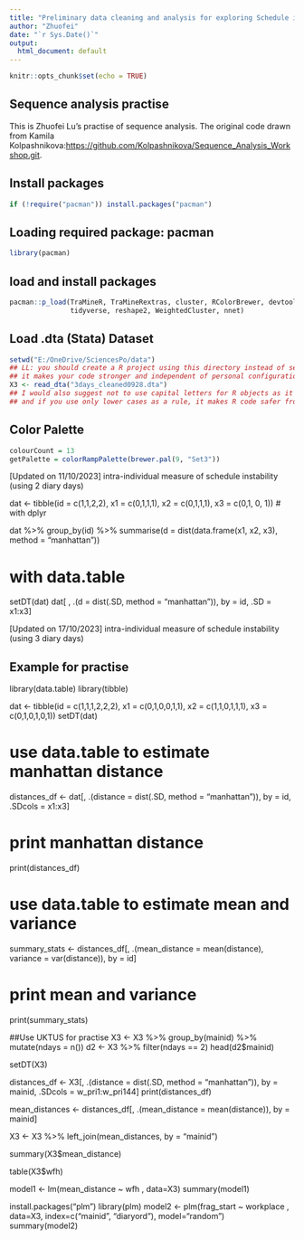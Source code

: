 ```yaml
---
title: "Preliminary data cleaning and analysis for exploring Schedule instability"
author: "Zhuofei"
date: "`r Sys.Date()`"
output:
  html_document: default
---
```


```r
knitr::opts_chunk$set(echo = TRUE)
```
## Sequence analysis practise
This is Zhuofei Lu's practise of sequence analysis. The original code drawn from
Kamila Kolpashnikova:<https://github.com/Kolpashnikova/Sequence_Analysis_Workshop.git>.

## Install packages

```r
if (!require("pacman")) install.packages("pacman")
```

## Loading required package: pacman

```r
library(pacman)
```

## load and install packages

```r
pacman::p_load(TraMineR, TraMineRextras, cluster, RColorBrewer, devtools, haven, 
               tidyverse, reshape2, WeightedCluster, nnet)
```

## Load .dta (Stata) Dataset

```r
setwd("E:/OneDrive/SciencesPo/data")
## LL: you should create a R project using this directory instead of setting manually your working directory
## it makes your code stronger and independent of personal configurations
X3 <- read_dta("3days_cleaned0928.dta")
## I would also suggest not to use capital letters for R objects as it makes the code a little bit more difficult to write
## and if you use only lower cases as a rule, it makes R code safer from case errors
```

## Color Palette

```r
colourCount = 13
getPalette = colorRampPalette(brewer.pal(9, "Set3"))
```





############################### [Updated on 11/10/2023] intra-individual measure of schedule instability (using 2 diary days) 

dat <- tibble(id = c(1,1,2,2),
              x1 = c(0,1,1,1),
              x2 = c(0,1,1,1),
              x3 = c(0,1, 0, 1))
# with dplyr

dat %>%
  group_by(id) %>%
  summarise(d = dist(data.frame(x1, x2, x3), method = "manhattan”))

# with data.table

setDT(dat)
dat[ , .(d = dist(.SD, method = "manhattan")), by = id, .SD = x1:x3]


############################### [Updated on 17/10/2023] intra-individual measure of schedule instability (using 3 diary days)
## Example for practise
library(data.table)
library(tibble)

dat <- tibble(id = c(1,1,1,2,2,2),
              x1 = c(0,1,0,0,1,1),
              x2 = c(1,1,0,1,1,1),
              x3 = c(0,1,0,1,0,1))
setDT(dat)

# use data.table to estimate manhattan distance
distances_df <- dat[, .(distance = dist(.SD, method = "manhattan")), by = id, .SDcols = x1:x3]

# print manhattan distance
print(distances_df)

# use data.table  to estimate mean and variance
summary_stats <- distances_df[, .(mean_distance = mean(distance), variance = var(distance)), by = id]

# print mean and variance
print(summary_stats)


##Use UKTUS for practise
X3 <- X3 %>%
  group_by(mainid) %>%
  mutate(ndays = n())
d2 <- X3  %>%
  filter(ndays == 2)
head(d2$mainid)

setDT(X3)

distances_df <- X3[, .(distance = dist(.SD, method = "manhattan")), by = mainid, .SDcols = w_pri1:w_pri144]
print(distances_df)

mean_distances <- distances_df[, .(mean_distance = mean(distance)), by = mainid]

X3 <- X3 %>% 
  left_join(mean_distances, by = "mainid")

summary(X3$mean_distance)

table(X3$wfh)

model1 <- lm(mean_distance ~ wfh , data=X3)
summary(model1)

install.packages("plm")
library(plm)
model2 <- plm(frag_start ~ workplace , data=X3, index=c("mainid", "diaryord"), model="random")
summary(model2)

